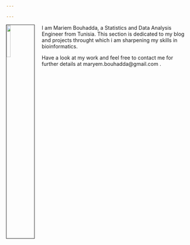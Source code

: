 ```yaml
---

---
```

 
	
  <link rel="stylesheet" href="styles.css" type="text/css">
  <link rel="shortcut icon" href="logo.png" type="image/x-icon">
	<link rel="icon" href="logo.png" type="image/x-icon"> 
    
  <img src="turban (copy).JPG" style="width:15%; border:1px solid; margin-right: 20px" align="left">
      
I am Mariem Bouhadda, a Statistics and Data Analysis Engineer from Tunisia.
<!---I am working on building a career in cancer research and contributing to fighting against it. -->
  This section is dedicated to my blog and projects throught which i am sharpening my skills in bioinformatics.
<!--- #  - Bioinformatics : 
# - Statistics 
#  - Programming
#  - Biology 
#  - Genomics and genetics 
#  - Database Management 
#  - Data Mining and Machine Learning --> 
  
  Have a look at my work and feel free to contact me for further details at maryem.bouhadda@gmail.com .
    
